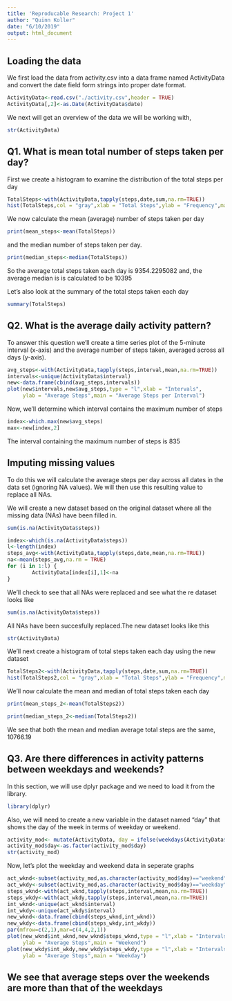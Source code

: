 ```yaml
---
title: 'Reproducable Research: Project 1'
author: "Quinn Koller"
date: "6/10/2019"
output: html_document
---
```

## Loading the data

We first load the data from activity.csv into a data frame named ActivityData and convert the date field form strings into proper date format.

```r
ActivityData<-read.csv("./activity.csv",header = TRUE)
ActivityData[,2]<-as.Date(ActivityData$date)
```

We next will get an overview of the data we will be working with,

```r
str(ActivityData)
```

## Q1. What is mean total number of steps taken per day?
First we create a histogram to examine the distribution of the total steps per day

```r
TotalSteps<-with(ActivityData,tapply(steps,date,sum,na.rm=TRUE))
hist(TotalSteps,col = "gray",xlab = "Total Steps",ylab = "Frequency",main = "Total Number of Steps per Day")
```

We now calculate the mean (average) number of steps taken per day

```r
print(mean_steps<-mean(TotalSteps))
```

and the median number of steps taken per day.

```r
print(median_steps<-median(TotalSteps))
```
So the average total steps taken each day is 9354.2295082 and, the average median is is calculated to be 10395

Let’s also look at the summary of the total steps taken each day

```r
summary(TotalSteps)
```

## Q2. What is the average daily activity pattern?
To answer this question we'll create a time series plot of the 5-minute interval (x-axis) and the average number of steps taken, averaged across all days (y-axis).

```r
avg_steps<-with(ActivityData,tapply(steps,interval,mean,na.rm=TRUE))
intervals<-unique(ActivityData$interval)
new<-data.frame(cbind(avg_steps,intervals))
plot(new$intervals,new$avg_steps,type = "l",xlab = "Intervals",
     ylab = "Average Steps",main = "Average Steps per Interval")
```
Now, we'll determine which interval contains the maximum number of steps

```r
index<-which.max(new$avg_steps)
max<-new[index,2]
```

The interval containing the maximum number of steps is 835

## Imputing missing values

To do this we will calculate the average steps per day across all dates in the data set (ignoring NA values). We will then use this resulting value to replace all NAs.

We will create a new dataset based on the original dataset where all the missing data (NAs) have been filled in.

```r
sum(is.na(ActivityData$steps))
```

```r
index<-which(is.na(ActivityData$steps))
l<-length(index)
steps_avg<-with(ActivityData,tapply(steps,date,mean,na.rm=TRUE))
na<-mean(steps_avg,na.rm = TRUE)
for (i in 1:l) {
        ActivityData[index[i],1]<-na
}
```
We'll check to see that all NAs were replaced and see what the re dataset looks like

```r
sum(is.na(ActivityData$steps))
```
All NAs have been succesfully replaced.The new dataset looks like this

```r
str(ActivityData)
```
We'll next create a histogram of total steps taken each day using the new dataset

```r
TotalSteps2<-with(ActivityData,tapply(steps,date,sum,na.rm=TRUE))
hist(TotalSteps2,col = "gray",xlab = "Total Steps",ylab = "Frequency",main = "Total Number of Steps per Day")
```

We'll now calculate the mean and median of total steps taken each day

```r
print(mean_steps_2<-mean(TotalSteps2))
```

```r
print(median_steps_2<-median(TotalSteps2))
```

We see that both the mean and median average total steps are the same, 10766.19

## Q3. Are there differences in activity patterns between weekdays and weekends?
In this section, we will use dplyr package and we need to load it from the library.

```r
library(dplyr)
```

Also, we will need to create a new variable in the dataset named “day” that shows the day of the week in terms of weekday or weekend.

```r
activity_mod<- mutate(ActivityData, day = ifelse(weekdays(ActivityData$date) == "Saturday" | weekdays(ActivityData$date) == "Sunday", "weekend", "weekday"))
activity_mod$day<-as.factor(activity_mod$day)
str(activity_mod)
```

Now, let’s plot the weekday and weekend data in seperate graphs

```r
act_wknd<-subset(activity_mod,as.character(activity_mod$day)=="weekend")
act_wkdy<-subset(activity_mod,as.character(activity_mod$day)=="weekday")
steps_wknd<-with(act_wknd,tapply(steps,interval,mean,na.rm=TRUE))
steps_wkdy<-with(act_wkdy,tapply(steps,interval,mean,na.rm=TRUE))
int_wknd<-unique(act_wknd$interval)
int_wkdy<-unique(act_wkdy$interval)
new_wknd<-data.frame(cbind(steps_wknd,int_wknd))
new_wkdy<-data.frame(cbind(steps_wkdy,int_wkdy))
par(mfrow=c(2,1),mar=c(4,4,2,1))
plot(new_wknd$int_wknd,new_wknd$steps_wknd,type = "l",xlab = "Intervals",
     ylab = "Average Steps",main = "Weekend")
plot(new_wkdy$int_wkdy,new_wkdy$steps_wkdy,type = "l",xlab = "Intervals",
     ylab = "Average Steps",main = "Weekday")
```

## We see that average steps over the weekends are more than that of the weekdays


